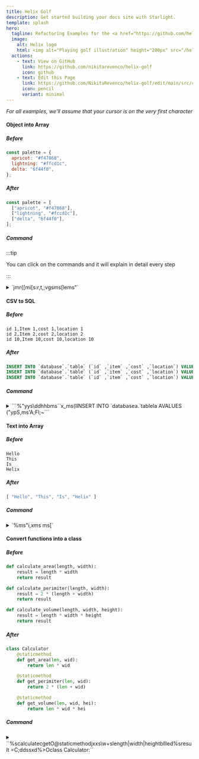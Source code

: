 ```yaml
---
title: Helix Golf
description: Get started building your docs site with Starlight.
template: splash
hero:
  tagline: Refactoring Examples for the <a href="https://github.com/helix-editor/helix">Helix Editor</a>
  image:
    alt: Helix logo
    html: <img alt="Playing golf illustration" height="200px" src="/helix-golf/golf.svg" style="margin:auto;"></img>
  actions:
    - text: View on GitHub
      link: https://github.com/nikitarevenco/helix-golf
      icon: github
    - text: Edit this Page
      link: https://github.com/NikitaRevenco/helix-golf/edit/main/src/content/docs/index.mdx
      icon: pencil
      variant: minimal
---
```



<Hexagons />

_For all examples, we'll assume that your cursor is on the very first character_

#### Object into Array

##### Before

```js
const palette = {
  apricot: "#f47868",
  lightning: "#ffcd1c",
  delta: "6f44f0",
};
```

##### After

```js
const palette = [
  ["apricot", "#f47868"],
  ["lightning", "#fccd1c"],
  ["delta", "6f44f0"],
];
```

##### Command

:::tip

You can click on the commands and it will explain in detail every step

:::

<details>

<summary>
`jmr{[mi[s:<enter>r,t,;vgsms[lems"`
</summary>

1. Go to the line below with `j`, this is because we need to be inside of the object for the next step.
1. `mr{[` replaces the nearest pair of curly braces "\{" with square brackets "["
1. `mi[` selects inside the entire array
1. Use `s` to enter select mode, which searches inside our selection and creates sub-selections based on a pattern
1. Input `:` and then hit `Enter`, which will place a cursor on every ":" creating many single-width selections
1. `r,` replaces each selection with a ",". Essentially we've replaced each colon with a comma
1. `t,` moves the cursor on each line to the ending comma
1. `;` collapses the selection around each cursor into a single selection
1. `vgs` selects each line excluding the final comma
1. `ms[` surrounds each individual selection with "[" to turn it into an array. We're almost done here. We just need to transform the first item in each sub-array into a string.
1. `l` moves 1 character forward, replacing the selection with just a 1-width selection
1. `e` selects until the end of each word. Since we start at the first character and select until the end, this selects the entire word.
1. `ms"` surrounds each word with double quotes to make strings

</details>

#### CSV to SQL

##### Before

```csv
id 1,Item 1,cost 1,location 1
id 2,Item 2,cost 2,location 2
id 10,Item 10,cost 10,location 10
```

##### After

```sql
INSERT INTO `database`.`table` (`id` ,`item` ,`cost` ,`location`) VALUES ('id 1','Item 1','Cost 1','Location 1');
INSERT INTO `database`.`table` (`id` ,`item` ,`cost` ,`location`) VALUES ('id 2','Item 2','Cost 2','Location 2');
INSERT INTO `database`.`table` (`id` ,`item` ,`cost` ,`location`) VALUES ('id 10','Item 10','Cost 10','Location 10');
```

##### Command

<details>

<summary>
```%<alt-s>"yys\d<enter>dhhbms``x_ms(IINSERT INTO `database<esc>a.`table<esc>la <esc>AVALUES (<esc>"ypS,ms'A;<esc>Fl;~```
</summary>

1.  `%` selects full file
1.  `Alt` + `s` split selection into multiple selections on newlines
1.  `"yy` yanks the selections into "y" register. We'll need it for later
1.  `s` and then input the pattern `\d` then `Enter` which creates a selection on all digits
1.  `d` deletes the selections. Essentially we've removed all the digits.
1.  `hh` goes backwards 2 chars, important to make sure we are at the end of each word
1.  Use `b` to select till the beginning of every word, which also nicely selects all the words that there are
1.  `` ms` `` surrounds each word with a backtick
1.  `` ` `` switches all characters to lowercase
1.  `x` selects each line then use `_` to trim the trailing whitespace
1.  `ms(` surrounds each line with parentheses
1.  `I` goes into insert mode at the beginning of each line
1.  Type the following:

        ```
        INSERT INTO `database
        ```

1.  `Escape` goes back to normal mode
1.  `a` to go into insert mode after the backtick then type:

        ```
        .`table
        ```

1.  `Escape` goes back into normal mode, then `la` to enter insert mode just before the opening parentheses
1.  Add a `Space` then `Escape` to go back into normal mode again
1.  `A` goes into insert mode at the end of each line, now type:

        ```
        VALUES (
        ```

1.  Hit `Escape` to leave insert mode. Your cursor will be at the closing parenthesis.
1.  `"yp` pastes our previously yanked items from the "y" register
1.  `S,` splits current selection into multiple selections on each comma
1.  `ms'` surrounds each item with a single quote
1.  `A;` adds a semicolon at the end of each line
1.  `Escape` goes back to normal mode and `Fl` to place your cursor on the lowercase "l" of each "location"
1.  `;` collapses each selection into a single-width selection
1.  `~` toggles the case for each "l" into "L"

</details>

#### Text into Array

##### Before

```
Hello
This
Is
Helix
```

##### After

```js
[ "Hello", "This", "Is", "Helix" ]
```

##### Command

<details>

<summary>
`%<A-s>ms"<A-J>i,<esc>xms ms[`
</summary>

1. `%` selects full file
1. `<A-s>` split selection into multiple selections on newlines
1. `ms"` surrounds each word with `"`'s
1. `<A-J>i,` join lines inside selection, select the inserted space, and insert `,`'s
1. `<esc>xms ` enter normal mode, select line and surround by spaces
1. `ms[` surround by `[]`

</details>

#### Convert functions into a class

##### Before

```py
def calculate_area(length, width):
	result = length * width
	return result

def calculate_perimiter(length, width):
	result = 2 * (length + width)
	return result

def calculate_volume(length, width, height):
	result = length * width * height
	return result
```

##### After

```py
class Calculator
	@staticmethod
	def get_area(len, wid):
		return len * wid

	@staticmethod
	def get_perimiter(len, wid):
		return 2 * (len + wid)

	@staticmethod
	def get_volume(len, wid, hei):
		return len * wid * hei
```

##### Command

<details>

<summary>
``%scalculate<enter>cget<esc>O@staticmethod<esc>jxxs\w+<enter>slength|width|height<enter>bllled%sresult =<enter>C<alt-(>;ddss<enter>xd%>O<backspace>class Calculator:``
</summary>

1.  `%` selects the entire file
1.  `s` searches inside the current selection and creates sub-selections based on a pattern. Input `calculate` then hit `Enter` to make a selection on all instances of the word
1.  `c` then type `get` to change each "calculate" word into a "get"
1.  `Escape` to go back to normal mode
1.  Use `O` to create an empty line above each cursor, write:

        ```
        @staticmethod
        ```

1.  Hit `Esc` to go into normal mode.
1.  We need to select 2 lines below the current line, first go down with `j` and then press `xx` which will select the current line, and then select the next line
    In total we now have 3 cursors each with 2 lines selected, which includes the first line of the bodies of each function and the function definition themselves

1.  `s` brings up a prompt to select sub-selections by a given regex. The `\w+` regex selects each word, type it and then `Enter`
1.  `s` again then type `length|width|height` followed by `Enter`. This will look at the contents of the current selections, and create sub-selections where it finds the regex which means "length or width or height". So we select each instance of those 3 words
1.  Our cursor is currently at the end of each word. Let's go to the beginning with `b`
1.  We want to keep the first 3 characters and discard the rest from each of the parameters. To do this, move to the 4th character with `lll`
1.  Use `e` to select until the end of each word and then `d` to delete it
1.  Select the entire file again with `%` followed by `s` to bring up selection prompt again
1.  Write `result =` followed by `Enter` to select all instances of that string
1.  `C` creates a new selection on the line directly below, for each cursor
1.  Use `Alt` + `(` to rotate the _contents_ of the selection backward
1.  `;` collapses each cursor into a single selection
1.  `dd` deletes two characters on each of the 6 lines
1.  `s` to bring up the prompt, then input `s` followed by `Enter` to select all "s" characters
1.  Select each of the lines with `x` followed by `d` to delete
1.  Select whole file with `%` and indent with `>`
1.  `O` creates a newline above and enters Insert mode, then `Backspace` to delete an extra tab
1.  Write this:

        ```
        class Calculator:
        ```

</details>
